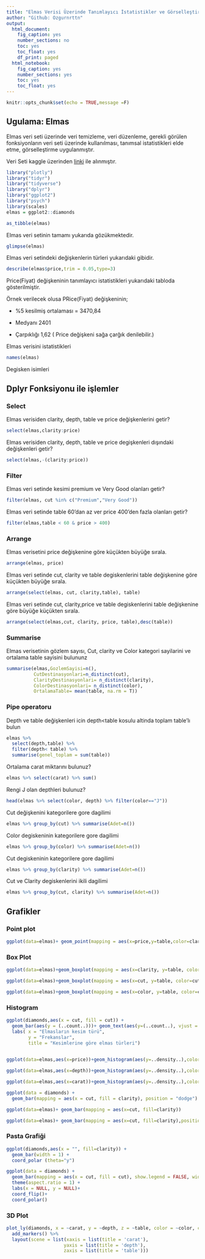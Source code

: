 ```yaml
---
title: "Elmas Verisi Üzerinde Tanımlayıcı İstatistikler ve Görselleştirme"
author: "Github: Ozgurnrttn"
output:
  html_document:
    fig_caption: yes
    number_sections: no
    toc: yes
    toc_float: yes
    df_print: paged
  html_notebook:
    fig_caption: yes
    number_sections: yes
    toc: yes
    toc_float: yes
---
```


```r
knitr::opts_chunk$set(echo = TRUE,message =F)
```

## Ugulama: Elmas

Elmas veri seti üzerinde veri temizleme, veri düzenleme, gerekli görülen fonksiyonların veri seti üzerinde kullanılması, tanımsal istatistikleri elde etme, görselleştirme uygulanmıştır.

Veri Seti kaggle üzerinden [linki](https://www.kaggle.com/shivam2503/diamonds) ile alınmıştır.

```r
library("plotly")
library("tidyr")
library("tidyverse")
library("dplyr")
library("ggplot2")
library("psych")
library(scales)
elmas = ggplot2::diamonds
```

```r
as_tibble(elmas)
```

Elmas veri setinin tamamı yukarıda gözükmektedir.

```r
glimpse(elmas)
```

Elmas veri setindeki değişkenlerin türleri yukarıdaki gibidir.

```r
describe(elmas$price,trim = 0.05,type=3)
```
Price(Fiyat) değişkeninin tanımlayıcı istatistikleri yukarıdaki tabloda gösterilmiştir. 

Örnek verilecek olusa PRice(Fiyat) değişkeninin;

* %5 kesilmiş ortalaması = 3470,84

* Medyanı 2401

* Çarpıklığı 1,62 ( Price değişkeni sağa çarğık denilebilir.)


Elmas verisini istatistikleri

```r
names(elmas)
```

Degisken isimleri

## Dplyr Fonksiyonu ile işlemler

### Select

Elmas verisiden clarity, depth, table ve price değişkenlerini getir?

```r
select(elmas,clarity:price)
```

Elmas verisiden clarity, depth, table ve price degişkenleri dışındaki değişkenleri getir?

```r
select(elmas,-(clarity:price))
```

### Filter

Elmas veri setinde kesimi premium ve Very Good olanları getir?

```r
filter(elmas, cut %in% c("Premium","Very Good"))
```

Elmas veri setinde table 60'dan az ver price 400'den fazla olanları getir?

```r
filter(elmas,table < 60 & price > 400)
```

### Arrange

Elmas verisetini price değişkenine göre küçükten büyüğe sırala.

```r
arrange(elmas, price)
```

Elmas veri setinde cut, clarity ve table degiskenlerini table değişkenine göre küçükten büyüğe sırala.

```r
arrange(select(elmas, cut, clarity,table), table)
```

Elmas veri setinde cut, clarity,price ve table degiskenlerini table değişkenine göre büyüğe küçükten sırala.

```r
arrange(select(elmas,cut, clarity, price, table),desc(table))
```

### Summarise

Elmas verisetinin gözlem sayısı, Cut, clarity ve Color kategori sayilarini ve ortalama table sayisini bulununz

```r
summarise(elmas,GozlemSayisi=n(),
          CutDestinasyonlari=n_distinct(cut),
          ClarityDestinasyonlari= n_distinct(clarity),
          ColorDestinasyonlari= n_distinct(color),
          OrtalamaTable= mean(table, na.rm = T))
```

### Pipe operatoru

Depth ve table değişkenleri icin depth\<table kosulu altinda toplam table'lı bulun

```r
elmas %>% 
  select(depth,table) %>% 
  filter(depth< table) %>% 
  summarise(genel_toplam = sum(table))
```

Ortalama carat miktarını bulunuz?

```r
elmas %>% select(carat) %>% sum()
```

Rengi J olan depthleri bulunuz?

```r
head(elmas %>% select(color, depth) %>% filter(color=="J"))
```

Cut değişkenini kategorilere gore dagilimi

```r
elmas %>% group_by(cut) %>% summarise(Adet=n())
```

Color degiskeninin kategorilere gore dagilimi

```r
elmas %>% group_by(color) %>% summarise(Adet=n())
```

Cut degiskeninin kategorilere gore dagilimi

```r
elmas %>% group_by(clarity) %>% summarise(Adet=n())
```

Cut ve Clarity degiskenlerini ikili dagilimi

```r
elmas %>% group_by(cut, clarity) %>% summarise(Adet=n())
```

## Grafikler

### Point plot

```r
ggplot(data=elmas)+ geom_point(mapping = aes(x=price,y=table,color=clarity))
```

### Box Plot

```r
ggplot(data=elmas)+geom_boxplot(mapping = aes(x=clarity, y=table, color=clarity))
```

```r
ggplot(data=elmas)+geom_boxplot(mapping = aes(x=cut, y=table, color=cut))
```

```r
ggplot(data=elmas)+geom_boxplot(mapping = aes(x=color, y=table, color=color))
```

### Histogram

```r

ggplot(diamonds,aes(x = cut, fill = cut)) + 
  geom_bar(aes(y = (..count..)))+ geom_text(aes(y=(..count..), vjust = -0.5, label = ifelse((..count..)== 0 ,"", scales::percent((..count..)/sum(..count..)))), stat = "count")+
  labs( x = "Elmasların kesim türü",
        y = "Frekanslar",
        title = "Kesimlerine göre elmas türleri")
 
```

```r
ggplot(data=elmas,aes(x=price))+geom_histogram(aes(y=..density..),color="Black", fill="Blue")+geom_density()
```

```r
ggplot(data=elmas,aes(x=depth))+geom_histogram(aes(y=..density..),color="Black", fill="Red")+geom_density()
```

```r
ggplot(data=elmas,aes(x=carat))+geom_histogram(aes(y=..density..),color="Black", fill="Purple")+geom_density()
```

```r

ggplot(data = diamonds) + 
  geom_bar(mapping = aes(x = cut, fill = clarity), position = "dodge")
```

```r
ggplot(data=elmas)+ geom_bar(mapping = aes(x=cut, fill=clarity))
```

```r
ggplot(data=elmas)+ geom_bar(mapping = aes(x=cut, fill=clarity),position = "fill")
```

### Pasta Grafiği
```r

ggplot(diamonds,aes(x = "", fill=clarity)) + 
  geom_bar(width = 1) + 
  coord_polar (theta="y")

```

```r

ggplot(data = diamonds) + 
  geom_bar(mapping = aes(x = cut, fill = cut), show.legend = FALSE, width = 1) + 
  theme(aspect.ratio = 1) +
  labs(x = NULL, y = NULL)+ 
  coord_flip()+ 
  coord_polar()

```

### 3D Plot

```r

plot_ly(diamonds, x = ~carat, y = ~depth, z = ~table, color = ~color, colors = c('#BF382A', '#0C4B8E')) %>%
  add_markers() %>%
  layout(scene = list(xaxis = list(title = 'carat'),
                     yaxis = list(title = 'depth'),
                     zaxis = list(title = 'table')))


```
